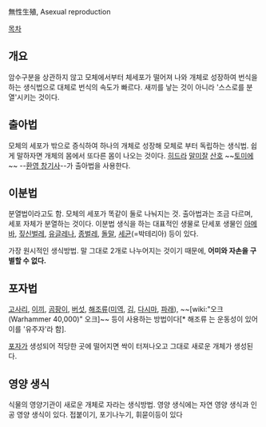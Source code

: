 無性生殖, Asexual reproduction

[[목차]]
== 개요 ==
암수구분을 상관하지 않고 모체에서부터 체세포가 떨어져 나와 개체로 성장하여 번식을 하는 생식법으로 대체로 번식의 속도가 빠르다. 새끼를 낳는 것이 아니라 '스스로를 분열'시키는 것이다.

== 출아법 ==
모체의 세포가 밖으로 증식하여 하나의 개체로 성장해 모체로 부터 독립하는 생식법. 쉽게 말하자면 개체의 몸에서 또다른 몸이 나오는 것이다. [[히드라]] [[말미잘]] [[산호]] ~~[[토미에]]~~ --[[환영 창기사]]--가 출아법을 사용한다.

== 이분법 ==
분열법이라고도 함. 모체의 세포가 똑같이 둘로 나눠지는 것. 출아법과는 조금 다르며, 세포 자체가 분열하는 것이다. 이분법 생식을 하는 대표적인 생물로 단세포 생물인 [[아메바]], [[짚신벌레]], [[유글레나]], [[종벌레]], [[돌말]], [[세균]](=박테리아) 등이 있다.

가장 원시적인 생식방법. 말 그대로 2개로 나누어지는 것이기 때문에, '''어미와 자손을 구별할 수 없다.''' 

== 포자법 ==
[[고사리]], [[이끼]], [[곰팡이]], [[버섯]], [[해조류]]([[미역]], [[김]], [[다시마]], [[파래]]), ~~[wiki:"오크(Warhammer 40,000)" 오크]~~ 등이 사용하는 방법이다[* 해조류 는 운동성이 있어 이를 '유주자'라 함].

[[포자]]가 생성되어 적당한 곳에 떨어지면 싹이 터져나오고 그대로 새로운 개체가 생성된다.

== 영양 생식 ==
식물의 영양기관이 새로운 개체로 자라는 생식방법. 영양 생식에는 자연 영양 생식과 인공 영양 생식이 있다. 접붙이기, 포기나누기, 휘묻이등이 있다


